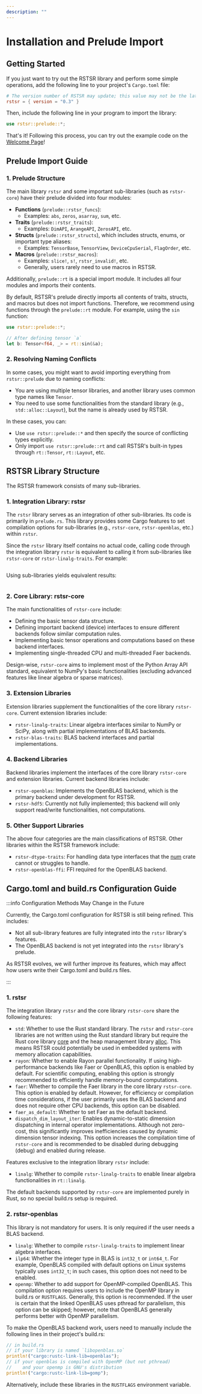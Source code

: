```yaml
---
description: ""
---
```


# Installation and Prelude Import

## Getting Started

If you just want to try out the RSTSR library and perform some simple operations, add the following line to your project's `Cargo.toml` file:

```toml
# The version number of RSTSR may update; this value may not be the latest version.
rstsr = { version = "0.3" }
```

Then, include the following line in your program to import the library:

```rust
use rstsr::prelude::*;
```

That's it! Following this process, you can try out the example code on the [Welcome Page](index.mdx)!

## Prelude Import Guide

### 1. Prelude Structure

The main library `rstsr` and some important sub-libraries (such as `rstsr-core`) have their prelude divided into four modules:
- **Functions** (`prelude::rstsr_funcs`):
  - Examples: `abs`, `zeros`, `asarray`, `sum`, etc.
- **Traits** (`prelude::rstsr_traits`):
  - Examples: `DimAPI`, `ArangeAPI`, `ZerosAPI`, etc.
- **Structs** (`prelude::rstsr_structs`), which includes structs, enums, or important type aliases:
  - Examples: `TensorBase`, `TensorView`, `DeviceCpuSerial`, `FlagOrder`, etc.
- **Macros** (`prelude::rstsr_macros`):
  - Examples: `slice!`, `s!`, `rstsr_invalid!`, etc.
  - Generally, users rarely need to use macros in RSTSR.

Additionally, `prelude::rt` is a special import module. It includes all four modules and imports their contents.

By default, RSTSR's prelude directly imports all contents of traits, structs, and macros but does not import functions. Therefore, we recommend using functions through the `prelude::rt` module. For example, using the `sin` function:

```rust
use rstsr::prelude::*;

// After defining tensor `a`
let b: Tensor<f64, _> = rt::sin(&a);
```

### 2. Resolving Naming Conflicts

In some cases, you might want to avoid importing everything from `rstsr::prelude` due to naming conflicts:
- You are using multiple tensor libraries, and another library uses common type names like `Tensor`.
- You need to use some functionalities from the standard library (e.g., `std::alloc::Layout`), but the name is already used by RSTSR.

In these cases, you can:
- Use `use rstsr::prelude::*` and then specify the source of conflicting types explicitly.
- Only import `use rstsr::prelude::rt` and call RSTSR's built-in types through `rt::Tensor`, `rt::Layout`, etc.

## RSTSR Library Structure

The RSTSR framework consists of many sub-libraries.

### 1. Integration Library: rstsr

The `rstsr` library serves as an integration of other sub-libraries. Its code is primarily in `prelude.rs`. This library provides some Cargo features to set compilation options for sub-libraries (e.g., `rstsr-core`, `rstsr-openblas`, etc.) within `rstsr`.

Since the `rstsr` library itself contains no actual code, calling code through the integration library `rstsr` is equivalent to calling it from sub-libraries like `rstsr-core` or `rstsr-linalg-traits`. For example:

```rust file=../../listings/features-default/tests/installation.rs anchor=rstsr_1
```

Using sub-libraries yields equivalent results:

```rust file=../../listings/features-default/tests/installation.rs anchor=rstsr_2
```

### 2. Core Library: rstsr-core

The main functionalities of `rstsr-core` include:
- Defining the basic tensor data structure.
- Defining important backend (device) interfaces to ensure different backends follow similar computation rules.
- Implementing basic tensor operations and computations based on these backend interfaces.
- Implementing single-threaded CPU and multi-threaded Faer backends.

Design-wise, `rstsr-core` aims to implement most of the Python Array API standard, equivalent to NumPy's basic functionalities (excluding advanced features like linear algebra or sparse matrices).

### 3. Extension Libraries

Extension libraries supplement the functionalities of the core library `rstsr-core`. Current extension libraries include:
- `rstsr-linalg-traits`: Linear algebra interfaces similar to NumPy or SciPy, along with partial implementations of BLAS backends.
- `rstsr-blas-traits`: BLAS backend interfaces and partial implementations.

### 4. Backend Libraries

Backend libraries implement the interfaces of the core library `rstsr-core` and extension libraries. Current backend libraries include:
- `rstsr-openblas`: Implements the OpenBLAS backend, which is the primary backend under development for RSTSR.
- `rstsr-hdf5`: Currently not fully implemented; this backend will only support read/write functionalities, not computations.

### 5. Other Support Libraries

The above four categories are the main classifications of RSTSR. Other libraries within the RSTSR framework include:
- `rstsr-dtype-traits`: For handling data type interfaces that the [num](https://docs.rs/num/latest/num/) crate cannot or struggles to handle.
- `rstsr-openblas-ffi`: FFI required for the OpenBLAS backend.

## Cargo.toml and build.rs Configuration Guide

:::info Configuration Methods May Change in the Future

Currently, the Cargo.toml configuration for RSTSR is still being refined. This includes:
- Not all sub-library features are fully integrated into the `rstsr` library's features.
- The OpenBLAS backend is not yet integrated into the `rstsr` library's prelude.

As RSTSR evolves, we will further improve its features, which may affect how users write their Cargo.toml and build.rs files.

:::

### 1. rstsr

The integration library `rstsr` and the core library `rstsr-core` share the following features:

- `std`: Whether to use the Rust standard library. The `rstsr` and `rstsr-core` libraries are not written using the Rust standard library but require the Rust core library [core](https://doc.rust-lang.org/stable/core/) and the heap management library [alloc](https://doc.rust-lang.org/stable/alloc/). This means RSTSR could potentially be used in embedded systems with memory allocation capabilities.
- `rayon`: Whether to enable Rayon parallel functionality. If using high-performance backends like Faer or OpenBLAS, this option is enabled by default. For scientific computing, enabling this option is strongly recommended to efficiently handle memory-bound computations.
- `faer`: Whether to compile the Faer library in the core library `rstsr-core`. This option is enabled by default. However, for efficiency or compilation time considerations, if the user primarily uses the BLAS backend and does not require other CPU backends, this option can be disabled.
- `faer_as_default`: Whether to set Faer as the default backend.
- `dispatch_dim_layout_iter`: Enables dynamic-to-static dimension dispatching in internal operator implementations. Although not zero-cost, this significantly improves inefficiencies caused by dynamic dimension tensor indexing. This option increases the compilation time of `rstsr-core` and is recommended to be disabled during debugging (debug) and enabled during release.

Features exclusive to the integration library `rstsr` include:

- `linalg`: Whether to compile `rstsr-linalg-traits` to enable linear algebra functionalities in `rt::linalg`.

The default backends supported by `rstsr-core` are implemented purely in Rust, so no special build.rs setup is required.

### 2. rstsr-openblas

This library is not mandatory for users. It is only required if the user needs a BLAS backend.

- `linalg`: Whether to compile `rstsr-linalg-traits` to implement linear algebra interfaces.
- `ilp64`: Whether the integer type in BLAS is `int32_t` or `int64_t`. For example, OpenBLAS compiled with default options on Linux systems typically uses `int32_t`; in such cases, this option does not need to be enabled.
- `openmp`: Whether to add support for OpenMP-compiled OpenBLAS. This compilation option requires users to include the OpenMP library in build.rs or `RUSTFLAGS`. Generally, this option is recommended. If the user is certain that the linked OpenBLAS uses pthread for parallelism, this option can be skipped; however, note that OpenBLAS generally performs better with OpenMP parallelism.

To make the OpenBLAS backend work, users need to manually include the following lines in their project's build.rs:

```rust
// in build.rs
// if your library is named `libopenblas.so`
println!("cargo:rustc-link-lib=openblas");
// if your openblas is compiled with OpenMP (but not pthread)
//    and your openmp is GNU's distribution
println!("cargo:rustc-link-lib=gomp");
```

Alternatively, include these libraries in the `RUSTFLAGS` environment variable.
